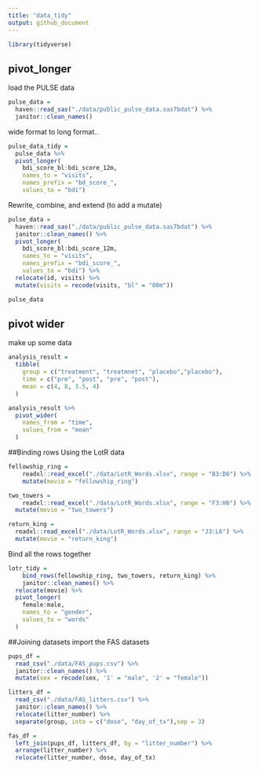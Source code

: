 ```yaml
---
title: "data_tidy"
output: github_document
---
```

```r
library(tidyverse)
```

## pivot_longer

load the PULSE data

```r
pulse_data = 
  haven::read_sas("./data/public_pulse_data.sas7bdat") %>% 
  janitor::clean_names()
```

wide format to long format..
```r
pulse_data_tidy = 
  pulse_data %>% 
  pivot_longer(
    bdi_score_bl:bdi_score_12m,
    names_to = "visits",
    names_prefix = "bd_score_",
    values_to = "bdi")
```
Rewrite, combine, and extend (to add a mutate)
```r
pulse_data = 
  haven::read_sas("./data/public_pulse_data.sas7bdat") %>% 
  janitor::clean_names() %>% 
  pivot_longer(
    bdi_score_bl:bdi_score_12m,
    names_to = "visits",
    names_prefix = "bdi_score_",
    values_to = "bdi") %>% 
  relocate(id, visits) %>% 
  mutate(visits = recode(visits, "bl" = "00m"))

pulse_data
```

## pivot wider

make up some data

```r
analysis_result = 
  tibble(
    group = c("treatment", "treatmnet", "placebo","placebo"),
    time = c("pre", "post", "pre", "post"),
    mean = c(4, 8, 3.5, 4)
  )

analysis_result %>% 
  pivot_wider(
    names_from = "time", 
    values_from = "mean"
  )
```

##Binding rows
Using the LotR data
```r
fellowship_ring = 
    readxl::read_excel("./data/LotR_Words.xlsx", range = "B3:D6") %>% 
    mutate(movie = "fellowship_ring")

two_towers = 
    readxl::read_excel("./data/LotR_Words.xlsx", range = "F3:H6") %>% 
  mutate(movie = "two_towers")

return_king = 
  readxl::read_excel("./data/LotR_Words.xlsx", range = "J3:L6") %>% 
  mutate(movie = "return_king")
```
Bind all the rows together

```r
lotr_tidy = 
    bind_rows(fellowship_ring, two_towers, return_king) %>% 
    janitor::clean_names() %>% 
  relocate(movie) %>% 
  pivot_longer(
    female:male,
    names_to = "gender",
    values_to = "words"
  )
```
##Joining datasets
 import the FAS datasets
 
```r
pups_df = 
  read_csv("./data/FAS_pups.csv") %>% 
  janitor::clean_names() %>% 
  mutate(sex = recode(sex, '1' = "male", '2' = "female"))

litters_df = 
  read_csv("./data/FAS_litters.csv") %>% 
  janitor::clean_names() %>% 
  relocate(litter_number) %>% 
  separate(group, into = c("dose", "day_of_tx"),sep = 3)
```
 
```r
fas_df = 
  left_join(pups_df, litters_df, by = "litter_number") %>% 
  arrange(litter_number) %>% 
  relocate(litter_number, dose, day_of_tx)
```







